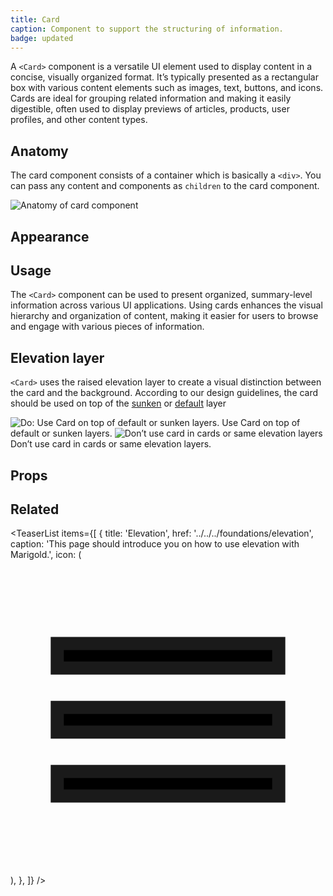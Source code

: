 ```yaml
---
title: Card
caption: Component to support the structuring of information.
badge: updated
---
```


A `<Card>` component is a versatile UI element used to display content in a concise, visually organized format.
It’s typically presented as a rectangular box with various content elements such as images, text, buttons, and icons.
Cards are ideal for grouping related information and making it easily digestible, often used to display previews of articles, products, user profiles, and other content types.

## Anatomy

The card component consists of a container which is basically a `<div>`. You can pass any content and components as `children` to the card component.

<Image
  src="/card/card-anatomy.jpg"
  alt="Anatomy of card component"
  width={800}
  height={550}
  className="mx-auto block"
/>

## Appearance

<AppearanceDemo component={title} />

<AppearanceTable component={title} />

## Usage

The `<Card>` component can be used to present organized, summary-level information across various UI applications.
Using cards enhances the visual hierarchy and organization of content, making it easier for users to browse and engage with various pieces of information.

## Elevation layer

`<Card>` uses the raised elevation layer to create a visual distinction between the card and the background.
According to our design guidelines, the card should be used on top of the [sunken](../../../foundations/elevation#sunken) or [default](../../../foundations/elevation#default) layer

<Stack space={8}>
  <Do>
    <Do.Figure>
      <Image
        width={700}
        height={700}
        unoptimized
        src="/card/card-do-elevation.jpg"
        alt="Do: Use Card on top of default or sunken layers."
      />
    </Do.Figure>
    <Do.Description>
      Use Card on top of default or sunken layers.
    </Do.Description>
  </Do>
  <Dont>
    <Dont.Figure>
      <Image
        width={700}
        height={700}
        unoptimized
        src="/card/card-dont-elevation.jpg"
        alt="Don’t use card in cards or same elevation layers"
      />
    </Dont.Figure>
    <Dont.Description>
      Don’t use card in cards or same elevation layers.
    </Dont.Description>
  </Dont>
</Stack>

## Props

<StorybookHintMessage component={title} />

<PropsTable component={title} />

## Related

<TeaserList
  items={[
    {
      title: 'Elevation',
      href: '../../../foundations/elevation',
      caption:
        'This page should introduce you on how to use elevation with Marigold.',
      icon: (
        <svg
          viewBox="0 0 24 24"
          className="size-6"
          strokeWidth="1.5"
          stroke="currentColor"
        >
          <path d="M3.5625 6.375H20.4375V8.25H3.5625V6.375ZM3.5625 16.125H20.4375V18H3.5625V16.125ZM20.4375 11.25H3.5625V13.125H20.4375V11.25Z"></path>
        </svg>
      ),
    },
  ]}
/>
